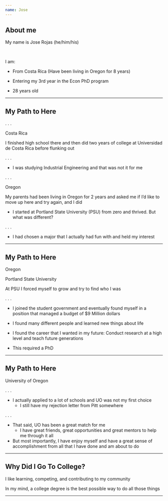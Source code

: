 ```yaml
---
name: Jose
---
```


## About me

My name is [Jose Rojas]{.hii} (he/him/his)

<br>

[I am:]{.hi}

- From Costa Rica (Have been living in Oregon for 8 years)

- Entering my 3rd year in the Econ PhD program

- 28 years old

---

## My Path to Here

. . .

[Costa Rica]{.hi}

I finished high school there and then did two years of college at Universidad de Costa Rica before flunking out

. . . 

- I was studying Industrial Engineering and that was not it for me

. . .

[Oregon]{.hi}

My parents had been living in Oregon for 2 years and asked me if I'd like to move up here and try again, and I did

- I started at Portland State University (PSU) from zero and thrived. But what was different?

. . .

  - I had chosen a major that I actually had fun with and held my interest
  
---

## My Path to Here

[Oregon]{.hi}

[Portland State University]{.hii}

At PSU I forced myself to grow and try to find who I was

. . .

- I joined the student government and eventually found myself in a position that managed a budget of $9 Million dollars

- I found many different people and learned new things about life

- I found the career that I wanted in my future: Conduct research at a high level and teach future generations

- This required a PhD

---

## My Path to Here

[University of Oregon]{.hii}

. . .

- I actually applied to a lot of schools and UO was not my first choice
  - I still have my rejection letter from Pitt somewhere

. . .

- That said, UO has been a great match for me
  - I have great friends, great opportunities and great mentors to help me through it all
  
- But most importantly, I have enjoy myself and have a great sense of accomplishment from all that I have done and am about to do

---

## Why Did I Go To College?

I like learning, competing, and contributing to my community

In my mind, a college degree is the best possible way to do all those things

---














